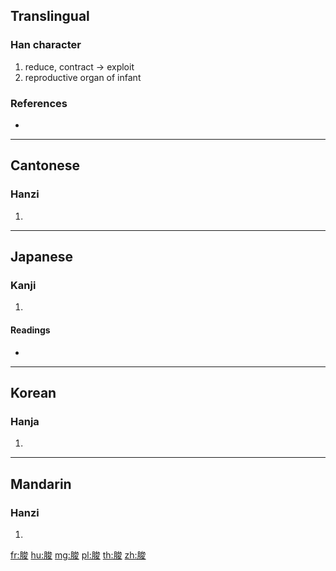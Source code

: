 {{character info/new}}
{{also|朘}}
==Translingual==

===Han character===
{{Han char|rn=130|rad=肉|as=07|sn=11|four=73247|canj=BICE,XBICE}}

# reduce, contract → exploit
# reproductive organ of infant

===References===
* {{Han ref|kx=0984.040|dkj=29531|dj=1436.180|hdz=32082.100|uh=8127|ud=33063|bh=D74F|bd=55119}}

----

==Cantonese==

===Hanzi===
{{yue-hanzi|jyut=|y=jeun1}}

# {{defn|lang=yue|sort=肉07}}

----

==Japanese==

===Kanji===
{{ja-kanji|grade=|rs=肉07}}

# {{defn|lang=ja|sort=肉07}}

====Readings====
* {{ja-readings|on=[[さい]] (sai), [[すい]] (sui), [[さ]] (sa), [[せん]] (sen)|kun=[[へる]] (heru)|nanori=}}

----

==Korean==

===Hanja===
{{ko-hanja|hangeul=죄|eumhun=|rv=joe|mr=choe|y=coy}}

# {{defn|lang=ko|sort=肉07}}

----

==Mandarin==

===Hanzi===
{{cmn-hanzi|pin=[[juān]] ([[juan1]]), [[zuī]] ([[zui1]])|wg=chüan<sup>1</sup>, tsui<sup>1</sup>}}

# {{defn|lang=cmn|sort=肉07}}

[[fr:脧]]
[[hu:脧]]
[[mg:脧]]
[[pl:脧]]
[[th:脧]]
[[zh:脧]]